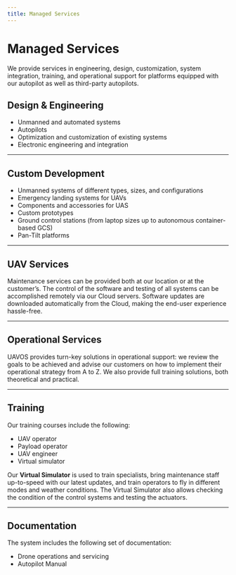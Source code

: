 ---
title: Managed Services
---

# Managed Services

We provide services in engineering, design, customization, system integration, training, and operational support for platforms equipped with our autopilot as well as third-party autopilots.

## Design & Engineering

- Unmanned and automated systems  
- Autopilots  
- Optimization and customization of existing systems  
- Electronic engineering and integration  

---

## Custom Development

- Unmanned systems of different types, sizes, and configurations  
- Emergency landing systems for UAVs  
- Components and accessories for UAS  
- Custom prototypes  
- Ground control stations (from laptop sizes up to autonomous container-based GCS)  
- Pan-Tilt platforms  

---

## UAV Services

Maintenance services can be provided both at our location or at the customer’s. The control of the software and testing of all systems can be accomplished remotely via our Cloud servers. Software updates are downloaded automatically from the Cloud, making the end-user experience hassle-free.

---

## Operational Services

UAVOS provides turn-key solutions in operational support: we review the goals to be achieved and advise our customers on how to implement their operational strategy from A to Z. We also provide full training solutions, both theoretical and practical.

---

## Training

Our training courses include the following:

- UAV operator  
- Payload operator  
- UAV engineer  
- Virtual simulator  

Our **Virtual Simulator** is used to train specialists, bring maintenance staff up-to-speed with our latest updates, and train operators to fly in different modes and weather conditions. The Virtual Simulator also allows checking the condition of the control systems and testing the actuators.

---

## Documentation

The system includes the following set of documentation:

- Drone operations and servicing  
- Autopilot Manual
